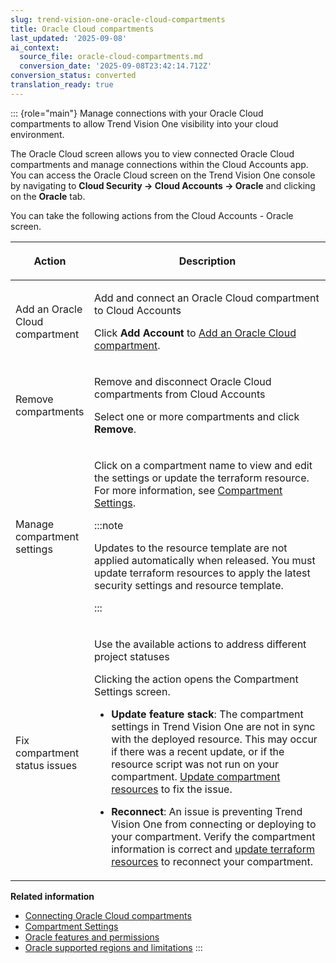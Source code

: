 ```yaml
---
slug: trend-vision-one-oracle-cloud-compartments
title: Oracle Cloud compartments
last_updated: '2025-09-08'
ai_context:
  source_file: oracle-cloud-compartments.md
  conversion_date: '2025-09-08T23:42:14.712Z'
conversion_status: converted
translation_ready: true
---
```


::: {role="main"}
Manage connections with your Oracle Cloud compartments to allow Trend Vision One visibility into your cloud environment.

The Oracle Cloud screen allows you to view connected Oracle Cloud compartments and manage connections within the Cloud Accounts app. You can access the Oracle Cloud screen on the Trend Vision One console by navigating to **Cloud Security → Cloud Accounts → Oracle** and clicking on the **Oracle** tab.

You can take the following actions from the Cloud Accounts - Oracle screen.

<table>
<colgroup>
<col style="width: 25%" />
<col style="width: 75%" />
</colgroup>
<thead>
<tr>
<th><p>Action</p></th>
<th><p>Description</p></th>
</tr>
</thead>
<tbody>
<tr>
<td><p>Add an Oracle Cloud compartment</p></td>
<td><p>Add and connect an Oracle Cloud compartment to Cloud Accounts</p>
<p>Click <strong>Add Account</strong> to <a href="trend-vision-one-adding-oracle-cloud-compartment">Add an Oracle Cloud compartment</a>.</p></td>
</tr>
<tr>
<td><p>Remove compartments</p></td>
<td><p>Remove and disconnect Oracle Cloud compartments from Cloud Accounts</p>
<p>Select one or more compartments and click <strong>Remove</strong>.</p></td>
</tr>
<tr>
<td><p>Manage compartment settings</p></td>
<td><p>Click on a compartment name to view and edit the settings or update the terraform resource. For more information, see <a href="trend-vision-one-compartment-settings">Compartment Settings</a>.</p>


:::note

<p>Updates to the resource template are not applied automatically when released. You must update terraform resources to apply the latest security settings and resource template.</p>


:::

</td>
</tr>
<tr>
<td><p>Fix compartment status issues</p></td>
<td><p>Use the available actions to address different project statuses</p>
<p>Clicking the action opens the Compartment Settings screen.</p>
<ul>
<li><p><strong>Update feature stack</strong>: The compartment settings in Trend Vision One are not in sync with the deployed resource. This may occur if there was a recent update, or if the resource script was not run on your compartment. <a href="trend-vision-one-oracle-cloud-resource-update">Update compartment resources</a> to fix the issue.</p></li>
<li><p><strong>Reconnect</strong>: An issue is preventing Trend Vision One from connecting or deploying to your compartment. Verify the compartment information is correct and <a href="trend-vision-one-oracle-cloud-resource-update">update terraform resources</a> to reconnect your compartment.</p></li>
</ul></td>
</tr>
</tbody>
</table>

**Related information**

- [Connecting Oracle Cloud compartments](connecting-updating-oci.md "Add your Oracle Cloud compartments to provide visibility into your cloud environment.")
- [Compartment Settings](compartment-settings.md "Manage connected Oracle Cloud account settings and update deployed resources.")
- [Oracle features and permissions](oracle-features-permissions.mdx)
- [Oracle supported regions and limitations](oracle-supported-regions.md "Supported regions and deployment limitations for connecting your Oracle compartments.")
:::
